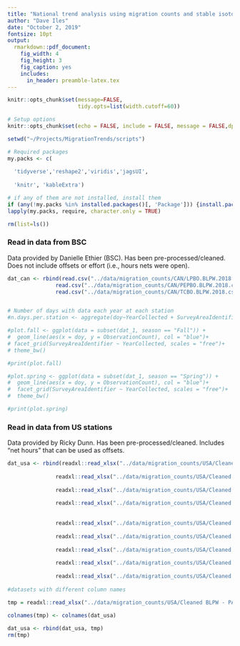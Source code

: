 ```yaml
---
title: "National trend analysis using migration counts and stable isotopes"
author: "Dave Iles"
date: "October 2, 2019"
fontsize: 10pt
output:
  rmarkdown::pdf_document:
    fig_width: 4
    fig_height: 3
    fig_caption: yes        
    includes:  
      in_header: preamble-latex.tex
---
```


```r
knitr::opts_chunk$set(message=FALSE, 
                      tidy.opts=list(width.cutoff=60)) 
```

```r
# Setup options
knitr::opts_chunk$set(echo = FALSE, include = FALSE, message = FALSE,dpi=300)

setwd("~/Projects/MigrationTrends/scripts")

# Required packages
my.packs <- c(
  
  'tidyverse','reshape2','viridis','jagsUI',
  
  'knitr', 'kableExtra')

# if any of them are not installed, install them
if (any(!my.packs %in% installed.packages()[, 'Package'])) {install.packages(my.packs[which(!my.packs %in% installed.packages()[, 'Package'])],dependencies = TRUE)}
lapply(my.packs, require, character.only = TRUE)

rm(list=ls())

```

### Read in data from BSC

Data provided by Danielle Ethier (BSC).  Has been pre-processed/cleaned.  Does not include offsets or effort (i.e., hours nets were open).

```r
dat_can <- rbind(read.csv("../data/migration_counts/CAN/LPBO.BLPW.2018.csv") %>% add_column(., station = "LPBO"),
               read.csv("../data/migration_counts/CAN/PEPBO.BLPW.2018.csv") %>% add_column(., station = "PEPBO"),
               read.csv("../data/migration_counts/CAN/TCBO.BLPW.2018.csv") %>% add_column(., station = "TCBO"))


# Number of days with data each year at each station
#n.days.per.station <- aggregate(doy~YearCollected + SurveyAreaIdentifier + season, data = dat_1, FUN = length)

#plot.fall <- ggplot(data = subset(dat_1, season == "Fall")) +
#  geom_line(aes(x = doy, y = ObservationCount), col = "blue")+
# facet_grid(SurveyAreaIdentifier ~ YearCollected, scales = "free")+
# theme_bw()

#print(plot.fall)

```

```r
#plot.spring <- ggplot(data = subset(dat_1, season == "Spring")) +
#  geom_line(aes(x = doy, y = ObservationCount), col = "blue")+
#  facet_grid(SurveyAreaIdentifier ~ YearCollected, scales = "free")+
#  theme_bw()

#print(plot.spring)
```

### Read in data from US stations

Data provided by Ricky Dunn.  Has been pre-processed/cleaned.  Includes "net hours" that can be used as offsets.

```r
dat_usa <- rbind(readxl::read_xlsx("../data/migration_counts/USA/Cleaned BLPW - AIMS spring.xlsx") %>% as.data.frame() %>% add_column(., season = "Spring"),
               
               readxl::read_xlsx("../data/migration_counts/USA/Cleaned BLPW - BIBS fall.xlsx") %>% as.data.frame() %>% add_column(., season = "Fall"),
               
               readxl::read_xlsx("../data/migration_counts/USA/Cleaned BLPW - BSBO fall.xlsx") %>% as.data.frame() %>% add_column(., season = "Fall"),
               
               readxl::read_xlsx("../data/migration_counts/USA/Cleaned BLPW - BSBO spring.xlsx") %>% as.data.frame() %>% add_column(., season = "Spring"),
               
               
               readxl::read_xlsx("../data/migration_counts/USA/Cleaned BLPW - FBBS spring.xlsx") %>% as.data.frame() %>% add_column(., season = "Spring"),
               
               readxl::read_xlsx("../data/migration_counts/USA/Cleaned BLPW - MCCS fall.xlsx") %>% as.data.frame() %>% add_column(., season = "Fall"),
               
               readxl::read_xlsx("../data/migration_counts/USA/Cleaned BLPW - MCCS spring.xlsx") %>% as.data.frame() %>% add_column(., season = "Spring"),
               
               readxl::read_xlsx("../data/migration_counts/USA/Cleaned BLPW - FBBS fall.xlsx") %>% as.data.frame() %>% add_column(., season = "Fall"),
               
               readxl::read_xlsx("../data/migration_counts/USA/Cleaned BLPW - KWRS fall.xlsx") %>% as.data.frame() %>% add_column(., season = "Fall"))
               
#datasets with different column names

tmp = readxl::read_xlsx("../data/migration_counts/USA/Cleaned BLPW - PARC fall.xlsx") %>% as.data.frame() %>% add_column(., season = "Fall")
               
colnames(tmp) <- colnames(dat_usa)

dat_usa <- rbind(dat_usa, tmp)
rm(tmp)               

```

